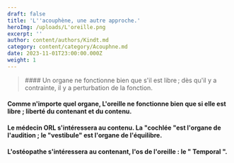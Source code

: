 ```yaml
---
draft: false
title: 'L''acouphène, une autre approche.'
heroImg: /uploads/L'oreille.png
excerpt: ''
author: content/authors/Kindt.md
category: content/category/Acouphne.md
date: 2023-11-01T23:00:00.000Z
weight: 1
---
```


<BlockQuote authorName="">
  #### Un organe ne fonctionne bien que s'il est libre ; dès qu'il y a contrainte, il y a        perturbation de la fonction.
</BlockQuote>

<Space height={50} />

#### Comme n'importe quel organe, L'oreille ne fonctionne bien que si elle est libre ; liberté du contenant et du contenu.

<Space height={20} />

<Space height={30} />

#### Le médecin ORL s'intéressera au contenu. La "cochlée "est l'organe de l'audition ; le "vestibule" est l'organe de l'équilibre.

<Space height={45} />

#### L'ostéopathe s'intéressera au contenant, l'os de l'oreille : le " Temporal ".
